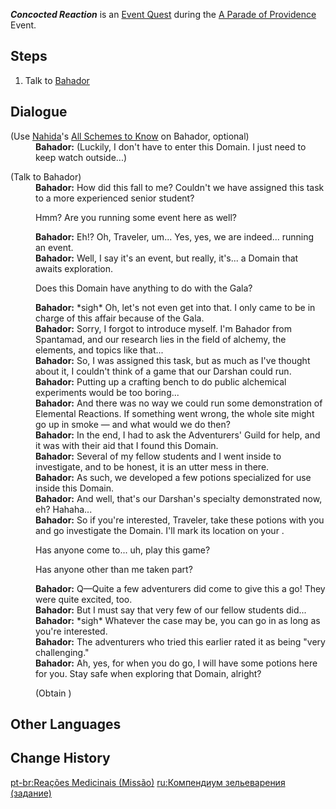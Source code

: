 {{Quest Infobox
|id            = 73693
|image         = Event Quest Concocted Reaction.png
|type          = World
|event_name    = A Parade of Providence
|requirement   = Complete [[Opening Festivities]]
|characters    = Bahador; Traveler
|startLocation = [[Avidya Forest]], [[Sumeru]]
|region        = Sumeru
|area          = Avidya Forest
|subarea       = Sumeru City
|next          = 
|rewards       = Mora*10,000;Adventurer's Experience*4
|otherRewards  = 
* Unlocks the [[A Parade of Providence/Concocted Reaction|Concocted Reaction]] subevent.
}}
'''''Concocted Reaction''''' is an [[Event Quest]] during the [[A Parade of Providence]] Event.

==Steps==
# Talk to [[Bahador]]

==Dialogue==
{{Quest Description|Bahador from Spantamad seems to be busy with something...}}
{{Dialogue Start}}
;(Use [[Nahida]]'s [[All Schemes to Know]] on Bahador, optional)
:'''Bahador:''' (Luckily, I don't have to enter this Domain. I just need to keep watch outside...)

;(Talk to Bahador)
:'''Bahador:''' How did this fall to me? Couldn't we have assigned this task to a more experienced senior student?
:{{DIcon}} Hmm? Are you running some event here as well?
:'''Bahador:''' Eh!? Oh, Traveler, um... Yes, yes, we are indeed... running an event.
:'''Bahador:''' Well, I say it's an event, but really, it's... a Domain that awaits exploration.
:{{DIcon}} Does this Domain have anything to do with the Gala?
:'''Bahador:''' *sigh* Oh, let's not even get into that. I only came to be in charge of this affair because of the Gala.
:'''Bahador:''' Sorry, I forgot to introduce myself. I'm Bahador from Spantamad, and our research lies in the field of alchemy, the elements, and topics like that...
:'''Bahador:''' So, I was assigned this task, but as much as I've thought about it, I couldn't think of a game that our Darshan could run.
:'''Bahador:''' Putting up a crafting bench to do public alchemical experiments would be too boring...
:'''Bahador:''' And there was no way we could run some demonstration of Elemental Reactions. If something went wrong, the whole site might go up in smoke &mdash; and what would we do then?
:'''Bahador:''' In the end, I had to ask the Adventurers' Guild for help, and it was with their aid that I found this Domain.
:'''Bahador:''' Several of my fellow students and I went inside to investigate, and to be honest, it is an utter mess in there.
:'''Bahador:''' As such, we developed a few potions specialized for use inside this Domain.
:'''Bahador:''' And well, that's our Darshan's specialty demonstrated now, eh? Hahaha...
:'''Bahador:''' So if you're interested, Traveler, take these potions with you and go investigate the Domain. I'll mark its location on your {{color|buzzword|map}}.
:{{DIcon}} Has anyone come to... uh, play this game?
:{{DIcon}} Has anyone other than me taken part?
:'''Bahador:''' Q&mdash;Quite a few adventurers did come to give this a go! They were quite excited, too.
:'''Bahador:''' But I must say that very few of our fellow students did...
:'''Bahador:''' *sigh* Whatever the case may be, you can go in as long as you're interested.
:'''Bahador:''' The adventurers who tried this earlier rated it as being "very challenging."
:'''Bahador:''' Ah, yes, for when you do go, I will have some potions here for you. Stay safe when exploring that Domain, alright?
:;(Obtain {{Item|Box of Special Potions}})
{{Dialogue End}}

==Other Languages==
{{Other Languages
|en        = Concocted Reaction
|zhs       = 药剂应对法
|zhs_rm    = Yàojì Yìngduì-fǎ
|zht       = 藥劑應對法
|zht_rm    = Yàojì Yìngduì-fǎ
|zh_tl     = Methods of Potion-Handling
|ja        = ポーション対処法
|ja_rm     = Pooshon Taishohou
|ja_tl     = Potion Handling Methods
|ko        = 위기 대응 포션
|ko_tl     = Crisis Coping Potion
|es        = Prospecto médico
|es_tl     = Medical Prospect
|fr        = Réactions médicamenteuses
|fr_tl     = Medicinal Reactions
|ru        = Компендиум зельеварения
|ru_tl     = Compendium of Potion-Brewing
|th        = รูปแบบการตอบสนองต่อยา
|th_rm     = 
|th_tl     = 
|vi        = Phản Ứng Điều Chế
|vi_tl     = 
|de        = Pharmakologische Reaktion
|de_tl     = Pharmacological Reaction
|id        = Reaksi Ramuan
|id_tl     = Reaction of Potion
|pt        = Reações Medicinais
|pt_tl     = 
|tr        = Tepkime Karışımı
|tr_tl     = 
|it        = Pozioni in risposta
|it_tl     = 
}}

==Change History==
{{Change History|3.6}}

[[pt-br:Reações Medicinais (Missão)]]
[[ru:Компендиум зельеварения (задание)]]